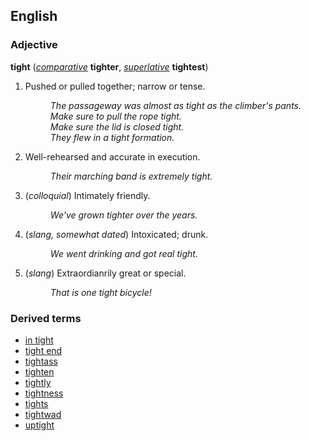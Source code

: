 ==English==
===Adjective===
'''tight''' (''[[comparative]]'' '''tighter''', ''[[superlative]]'' '''tightest''')

# Pushed or pulled together; narrow or tense.
#: ''The passageway was almost as tight as the climber's pants.''
#: ''Make sure to pull the rope tight.''
#: ''Make sure the lid is closed tight.''
#: ''They flew in a tight formation.''
# Well-rehearsed and accurate in execution.
#: ''Their marching band is extremely tight.''
# (''colloquial'') Intimately friendly.
#: ''We've grown tighter over the years.''
# (''slang, somewhat dated'') Intoxicated; drunk.
#: ''We went drinking and got real tight.''
# (''slang'') Extraordianrily great or special.
#: ''That is one tight bicycle!''
===Derived terms===
*[[in tight]]
*[[tight end]]
*[[tightass]]
*[[tighten]]
*[[tightly]]
*[[tightness]]
*[[tights]]
*[[tightwad]]
*[[uptight]]